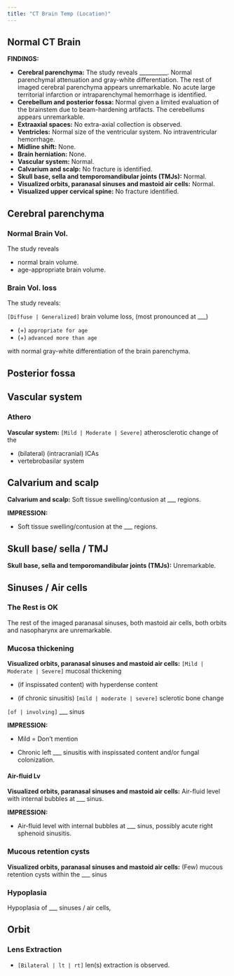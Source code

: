 ```yaml
---
title: "CT Brain Temp (Location)"
---
```


## Normal CT Brain

**FINDINGS:**

-   **Cerebral parenchyma:** The study reveals __________. Normal parenchymal attenuation and gray-white differentiation. The rest of imaged cerebral parenchyma appears unremarkable. No acute large territorial infarction or intraparenchymal hemorrhage is identified. 
-   **Cerebellum and posterior fossa:** Normal given a limited evaluation of the brainstem due to beam-hardening artifacts. The cerebellums appears unremarkable. 
-   **Extraaxial spaces:** No extra-axial collection is observed. 
-   **Ventricles:** Normal size of the ventricular system. No intraventricular hemorrhage. 
-   **Midline shift:** None. 
-   **Brain herniation:** None. 
-   **Vascular system:** Normal. 
-   **Calvarium and scalp:** No fracture is identified. 
-   **Skull base, sella and temporomandibular joints (TMJs):** Normal.
-   **Visualized orbits, paranasal sinuses and mastoid air cells:** Normal. 
-   **Visualized upper cervical spine:** No fracture identified.


## Cerebral parenchyma

### Normal Brain Vol.

The study reveals 

-   normal brain volume. 
-   age-appropriate brain volume.


### Brain Vol. loss

The study reveals:

`[Diffuse | Generalized]` brain volume loss, (most pronounced at ___)

-  (+) `appropriate for age`
-  (+) `advanced more than age`

with normal gray-white differentiation of the brain parenchyma.

## Posterior fossa



## Vascular system

### Athero

**Vascular system:** `[Mild | Moderate | Severe]` atherosclerotic change of the

-   (bilateral) (intracranial) ICAs
-   vertebrobasilar system

## Calvarium and scalp

**Calvarium and scalp:** Soft tissue swelling/contusion at ___ regions.

**IMPRESSION:**

- Soft tissue swelling/contusion at the ___ regions. 

## Skull base/ sella / TMJ

**Skull base, sella and temporomandibular joints (TMJs):** Unremarkable. 

## Sinuses / Air cells

### The Rest is OK

The rest of the imaged paranasal sinuses, both mastoid air cells, both orbits and nasopharynx are unremarkable.

### Mucosa thickening

**Visualized orbits, paranasal sinuses and mastoid air cells:** `[Mild | Moderate | Severe]` mucosal thickening

-   (if inspissated content) with hyperdense content

-   (if chronic sinusitis) `[mild | moderate | severe]` sclerotic bone change 

`[of | involving]` ___ sinus

**IMPRESSION:**

-   Mild = Don't mention

-   Chronic left ___ sinusitis with inspissated content and/or fungal colonization. 

#### Air-fluid Lv

**Visualized orbits, paranasal sinuses and mastoid air cells:** Air-fluid level with internal bubbles at ___ sinus.

**IMPRESSION:**

- Air-fluid level with internal bubbles at ___ sinus, possibly acute right sphenoid sinusitis. 

### Mucous retention cysts

**Visualized orbits, paranasal sinuses and mastoid air cells:** (Few) mucous retention cysts within the ___ sinus

### Hypoplasia

Hypoplasia of ___ sinuses / air cells,


## Orbit


### Lens Extraction

-   `[Bilateral | lt | rt]` len(s) extraction is observed.